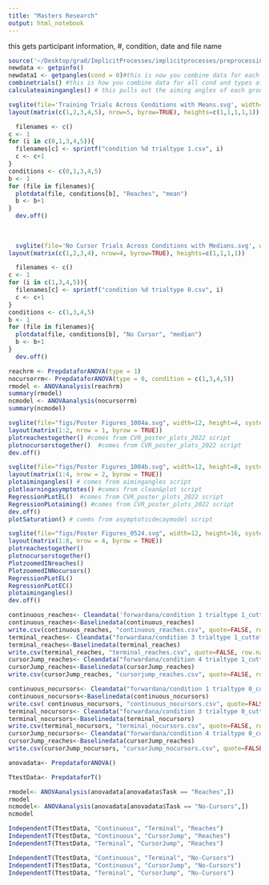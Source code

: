 ```yaml
---
title: "Masters Research"
output: html_notebook
---
```


this gets participant information, #, condition, date and file name
```r
source('~/Desktop/grad/ImplicitProcesses/implicitprocesses/preprocessing.R')
newdata <- getpinfo()
newdata1 <- getpangles(cond = 0)#this is now you combine data for each condition and trialtype
combinetrials() #this is how you combine data for all cond and types at once
calculateaimingangles() # this pulls out the aiming angles of each group and makes a csv file of them. 
```
```r
svglite(file='Training Trials Across Conditions with Means.svg', width=5, height=15, system_fonts=list(sans = "Arial"))
layout(matrix(c(1,2,3,4,5), nrow=5, byrow=TRUE), heights=c(1,1,1,1,1))

  filenames <- c()
c <- 1
for (i in c(0,1,3,4,5)){
  filenames[c] <- sprintf("condition %d trialtype 1.csv", i)
  c <- c+1
}
conditions <- c(0,1,3,4,5)
b <- 1
for (file in filenames){
  plotdata(file, conditions[b], "Reaches", "mean")
  b <- b+1
}
  dev.off()
  
  
  
  svglite(file='No Cursor Trials Across Conditions with Medians.svg', width=5, height=15, system_fonts=list(sans = "Arial"))
layout(matrix(c(1,2,3,4), nrow=4, byrow=TRUE), heights=c(1,1,1,1))

  filenames <- c()
c <- 1
for (i in c(1,3,4,5)){
  filenames[c] <- sprintf("condition %d trialtype 0.csv", i)
  c <- c+1
}
conditions <- c(1,3,4,5)
b <- 1
for (file in filenames){
  plotdata(file, conditions[b], "No Cursor", "median")
  b <- b+1
}
  dev.off()
```
```r
reachrm <- PrepdataforANOVA(type = 1)
nocursorrm<- PrepdataforANOVA(type = 0, condition = c(1,3,4,5))
rmodel <- ANOVAanalysis(reachrm)
summary(rmodel)
ncmodel <- ANOVAanalysis(nocursorrm)
summary(ncmodel)
```




```r
svglite(file="figs/Poster Figures_1004a.svg", width=12, height=4, system_fonts=list(sans = "Arial"))
layout(matrix(1:2, nrow = 1, byrow = TRUE))
plotreachestogether() #comes from CVR_poster_plots_2022 script
plotnocursorstogether()  #comes from CVR_poster_plots_2022 script
dev.off()

svglite(file="figs/Poster Figures_1004b.svg", width=12, height=8, system_fonts=list(sans = "Arial"))
layout(matrix(1:4, nrow = 2, byrow = TRUE))
plotaimingangles() # comes from aimingangles script
plotlearningasymptotes() #comes from clean&plot script
RegressionPLotEL()  #comes from CVR_poster_plots_2022 script
RegressionPLotaiming() #comes from CVR_poster_plots_2022 script
dev.off()
plotSaturation() # coems from asymptoticdecaymodel script

```


```r

svglite(file="figs/Poster Figures_0524.svg", width=12, height=16, system_fonts=list(sans = "Arial"))
layout(matrix(1:8, nrow = 4, byrow = TRUE))
plotreachestogether()
plotnocursorstogether()
PlotzoomedINreaches()
PlotzoomedINNocursors()
RegressionPLotEL()
RegressionPLotEC()
plotaimingangles()
dev.off()

```


```r
continuous_reaches<- Cleandata('forwardana/condition 1 trialtype 1_cuttoff0.3.csv')
continuous_reaches<-Baselinedata(continuous_reaches)
write.csv(continuous_reaches, "continuous_reaches.csv", quote=FALSE, row.names = FALSE)
terminal_reaches<- Cleandata("forwardana/condition 3 trialtype 1_cuttoff0.3.csv")
terminal_reaches<-Baselinedata(terminal_reaches)
write.csv(terminal_reaches, "terminal_reaches.csv", quote=FALSE, row.names = FALSE)
cursorJump_reaches<- Cleandata("forwardana/condition 4 trialtype 1_cuttoff0.3.csv")
cursorJump_reaches<-Baselinedata(cursorJump_reaches)
write.csv(cursorJump_reaches, "cursorjump_reaches.csv", quote=FALSE, row.names = FALSE)

continuous_nocursors<- Cleandata("forwardana/condition 1 trialtype 0_cuttoff0.3.csv")
continuous_nocursors<-Baselinedata(continuous_nocursors)
write.csv( continuous_nocursors, "continuous_nocursors.csv", quote=FALSE, row.names = FALSE)
terminal_nocursors<- Cleandata("forwardana/condition 3 trialtype 0_cuttoff0.3.csv")
terminal_nocursors<-Baselinedata(terminal_nocursors)
write.csv(terminal_nocursors, "terminal_nocursors.csv", quote=FALSE, row.names = FALSE)
cursorJump_nocursors<- Cleandata("forwardana/condition 4 trialtype 0_cuttoff0.3.csv")
cursorJump_reaches<-Baselinedata(cursorJump_reaches)
write.csv(cursorJump_nocursors, "cursorJump_nocursors.csv", quote=FALSE, row.names = FALSE)
```



```r

anovadata<- PrepdataforANOVA()

TtestData<- PrepdataforT()
```


```r
rmodel<- ANOVAanalysis(anovadata[anovadata$Task == "Reaches",])
rmodel
ncmodel<- ANOVAanalysis(anovadata[anovadata$Task == "No-Cursors",])
ncmodel

IndependentT(TtestData, "Continuous", "Terminal", "Reaches")
IndependentT(TtestData, "Continuous", "CursorJump", "Reaches")
IndependentT(TtestData, "Terminal", "CursorJump", "Reaches")

IndependentT(TtestData, "Continuous", "Terminal", "No-Cursors")
IndependentT(TtestData, "Continuous", "CursorJump", "No-Cursors")
IndependentT(TtestData, "Terminal", "CursorJump", "No-Cursors")

  

```
